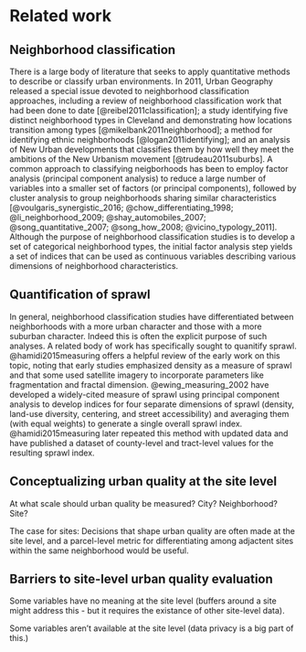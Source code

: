 # Related work

## Neighborhood classification

There is a large body of literature that seeks to apply quantitative methods to 
describe or classify urban environments. In 2011, Urban Geography released a 
special issue devoted to neighborhood classification approaches, including a 
review of neighborhood classification work that had been done to date [@reibel2011classification];
a study identifying five distinct neighborhood types in Cleveland and 
demonstrating how locations transition among types [@mikelbank2011neighborhood];
a method for identifying ethnic neighborhoods [@logan2011identifying]; and an
analysis of New Urban developments that classifies them by how well they meet the 
ambitions of the New Urbanism movement [@trudeau2011suburbs]. A common approach to 
classifying neigborhoods has been to employ factor analysis (principal
component analysis) to reduce a large number
of variables into a smaller set of factors (or principal components), followed by
cluster analysis to group neighborhoods sharing similar characteristics [@voulgaris_synergistic_2016; @chow_differentiating_1998; @li_neighborhood_2009; @shay_automobiles_2007; @song_quantitative_2007; @song_how_2008; @vicino_typology_2011]. 
Although the purpose of neighborhood classification studies is to develop a set 
of categorical neighborhood types, the initial factor analysis step yields a set 
of indices that can be used as continuous variables describing various dimensions 
of neighborhood characteristics.

## Quantification of sprawl

In general, neighborhood classification studies have differentiated between 
neighborhoods with a more urban character and those with a more suburban 
character. Indeed this is often the explicit purpose of such analyses. A 
related body of work has specifically sought to quanitify sprawl. @hamidi2015measuring
offers a helpful review of the early work on this topic, noting that early studies
emphasized density as a measure of sprawl and that some used satellite imagery 
to incorporate parameters like fragmentation and fractal dimension. @ewing_measuring_2002
have developed a widely-cited measure of sprawl using principal component analysis
to develop indices for four separate dimensions of sprawl (density, land-use diversity, 
centering, and street accessibility) and averaging them (with equal weights) to generate
a single overall sprawl index. @hamidi2015measuring later repeated this method with 
updated data and have published a dataset of county-level and tract-level values
for the resulting sprawl index. 

## Conceptualizing urban quality at the site level

At what scale should urban quality be measured? City? Neighborhood? Site?

The case for sites: Decisions that shape urban quality are often made at the
site level, and a parcel-level metric for differentiating among adjactent sites 
within the same neighborhood would be useful.

## Barriers to site-level urban quality evaluation

Some variables have no meaning at the site level (buffers around a site might
address this - but it requires the existance of other site-level data).

Some variables aren't available at the site level (data privacy is a big part of this.)

